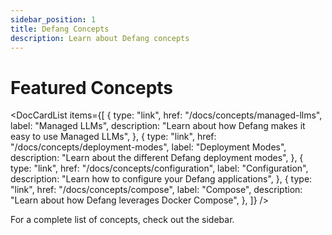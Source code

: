 ```yaml
---
sidebar_position: 1
title: Defang Concepts
description: Learn about Defang concepts
---
```



# Featured Concepts

<DocCardList
    items={[
        {
            type: "link",
            href: "/docs/concepts/managed-llms",
            label: "Managed LLMs",
            description: "Learn about how Defang makes it easy to use Managed LLMs",
        },
        {
            type: "link",
            href: "/docs/concepts/deployment-modes",
            label: "Deployment Modes",
            description: "Learn about the different Defang deployment modes",
        },
        {
            type: "link",
            href: "/docs/concepts/configuration",
            label: "Configuration",
            description: "Learn how to configure your Defang applications",
        },
        {
            type: "link",
            href: "/docs/concepts/compose",
            label: "Compose",
            description: "Learn about how Defang leverages Docker Compose",
        },
    ]}
/>

For a complete list of concepts, check out the sidebar.
